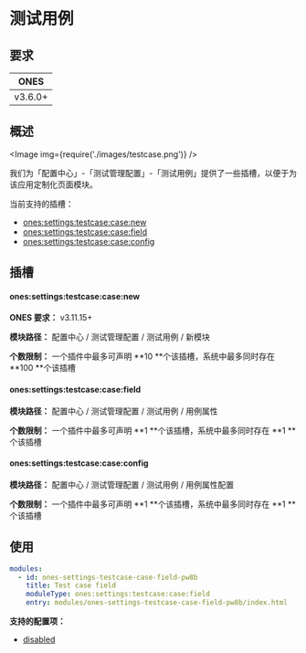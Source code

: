 # 测试用例

## 要求

|  ONES   |
| :-----: |
| v3.6.0+ |

## 概述

<Image img={require('./images/testcase.png')} />

我们为「配置中心」-「测试管理配置」-「测试用例」提供了一些插槽，以便于为该应用定制化页面模块。

当前支持的插槽：

- [ones:settings:testcase:case:new](#onessettingstestcasecasenew)
- [ones:settings:testcase:case:field](#onessettingstestcasecasefield)
- [ones:settings:testcase:case:config](#onessettingstestcasecaseconfig)

## 插槽

#### ones:settings:testcase:case:new

**ONES 要求：** v3.11.15+

**模块路径：** 配置中心 / 测试管理配置 / 测试用例 / 新模块

**个数限制：** 一个插件中最多可声明 **10 **个该插槽，系统中最多同时存在 **100 **个该插槽

#### ones:settings:testcase:case:field

**模块路径：** 配置中心 / 测试管理配置 / 测试用例 / 用例属性

**个数限制：** 一个插件中最多可声明 **1 **个该插槽，系统中最多同时存在 **1 **个该插槽

#### ones:settings:testcase:case:config

**模块路径：** 配置中心 / 测试管理配置 / 测试用例 / 用例属性配置

**个数限制：** 一个插件中最多可声明 **1 **个该插槽，系统中最多同时存在 **1 **个该插槽

## 使用

```yaml
modules:
  - id: ones-settings-testcase-case-field-pw8b
    title: Test case field
    moduleType: ones:settings:testcase:case:field
    entry: modules/ones-settings-testcase-case-field-pw8b/index.html
```

**支持的配置项：**

- [disabled](../../../../../../reference/config/plugin.yaml#disabled)
